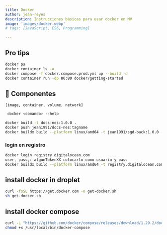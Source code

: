 ```yaml
---
title: Docker
author: jean-reyes
description: Instrucciones básicas para usar docker en MV
image: 'images/docker.webp'
# tags: [JavaScript, ES6, Programming]

---
```


## Pro tips 
```sh 
docker ps
docker container ls -a
docker compose -f docker.compose.prod.yml up --build -d
docker container run -dp 80:80 docker/getting-started
```
## 👀 Componentes 
`[image, container, volume, network]`

```sh 
 docker <comando> --help
 ```

```sh 
docker build -t docs-nes:1.0.0 .
docker push jean1991/docs-nes:tagname
docker buildx build --platform linux/amd64 -t jean1991/sgd-back:1.0.0 -f Dockerfile.prod . --push
```

### login en registro
```sh 
docker login registry.digitalocean.com
user, pass,: algunTokenXX colocarlo como usuario y pass
docker buildx build --platform linux/amd64 -t registry.digitalocean.com/nes-corp-registry/sgd-back:1.0.0 -f Dockerfile.prod --push .
```

## install docker in droplet
```sh 
curl -fsSL https://get.docker.com -o get-docker.sh
sh get-docker.sh
```

## install docker compose 
```sh 
curl -L "https://github.com/docker/compose/releases/download/1.29.2/docker-compose-$(uname -s)-$(uname -m)" -o /usr/local/bin/docker-compose
chmod +x /usr/local/bin/docker-compose
```
